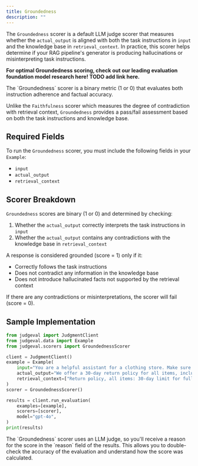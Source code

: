 ```yaml
---
title: Groundedness
description: ""
---
```


The `Groundedness` scorer is a default LLM judge scorer that measures whether the `actual_output` is aligned with both the task instructions in `input` and the knowledge base in `retrieval_context`. 
In practice, this scorer helps determine if your RAG pipeline's generator is producing hallucinations or misinterpreting task instructions.

**For optimal Groundedness scoring, check out our leading evaluation foundation model research here! TODO add link here.**

<Note>
The `Groundedness` scorer is a binary metric (1 or 0) that evaluates both instruction adherence and factual accuracy.

Unlike the `Faithfulness` scorer which measures the degree of contradiction with retrieval context, `Groundedness` provides a pass/fail assessment based on both the task instructions and knowledge base.
</Note>

## Required Fields

To run the `Groundedness` scorer, you must include the following fields in your `Example`:
- `input`
- `actual_output`
- `retrieval_context`

## Scorer Breakdown

`Groundedness` scores are binary (1 or 0) and determined by checking:
1. Whether the `actual_output` correctly interprets the task instructions in `input`
2. Whether the `actual_output` contains any contradictions with the knowledge base in `retrieval_context`

A response is considered grounded (score = 1) only if it:
- Correctly follows the task instructions
- Does not contradict any information in the knowledge base
- Does not introduce hallucinated facts not supported by the retrieval context

If there are any contradictions or misinterpretations, the scorer will fail (score = 0).

## Sample Implementation

```python groundedness.py
from judgeval import JudgmentClient
from judgeval.data import Example
from judgeval.scorers import GroundednessScorer

client = JudgmentClient()
example = Example(
    input="You are a helpful assistant for a clothing store. Make sure to follow the company's policies surrounding returns.",
    actual_output="We offer a 30-day return policy for all items, including socks!",
    retrieval_context=["Return policy, all items: 30-day limit for full refund, no questions asked."]
)
scorer = GroundednessScorer()

results = client.run_evaluation(
    examples=[example],
    scorers=[scorer],
    model="gpt-4o",
)
print(results)
```

<Note>
The `Groundedness` scorer uses an LLM judge, so you'll receive a reason for the score in the `reason` field of the results. 
This allows you to double-check the accuracy of the evaluation and understand how the score was calculated.
</Note>


